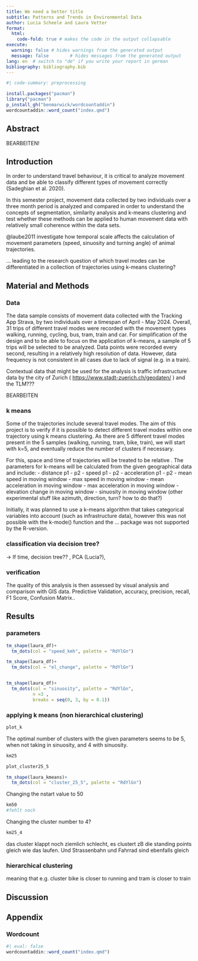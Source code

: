 ```yaml
---
title: We need a better title
subtitle: Patterns and Trends in Environmental Data
author: Lucia Scheele and Laura Vetter
format:
  html:
    code-fold: true # makes the code in the output collapsable
execute:
  warning: false # hides warnings from the generated output
  message: false        # hides messages from the generated output
lang: en  # switch to "de" if you write your report in german
bibliography: bibliography.bib
---
```



```r
#| code-summary: preprocessing
``` 

```r
install.packages("pacman") 
library("pacman")
p_install_gh("benmarwick/wordcountaddin")
wordcountaddin::word_count("index.qmd")

``` 

## Abstract


BEARBEITEN!

## Introduction

In order to understand travel behaviour, it is critical to analyze movement data and be able to classify different types of movement correctly (Sadeghian et al. 2020). 

In this semester project, movement data collected by two individuals over a three month period is analyzed and compared in order to understand the concepts of segmentation, similarity analysis and k-means clustering and test whether these methods can be applied to human movement data with relatively small coherence within the data sets. 

@laube2011 investigate how temporal scale affects the calculation of movement parameters (speed, sinuosity and turning angle) of animal trajectories. 

... leading to the research question of which travel modes can be differentiated in a collection of trajectories using  k-means clustering?

## Material and Methods


### Data
The data sample consists of movement data collected with the Tracking
App Strava, by two individuals over a timespan of April - May 2024.
Overall, 31 trips of different travel modes were recorded with the movement types walking, running, cycling, bus, tram, train and car. For simplification of the  design and to be able to focus on the application of k-means, a sample of 5 trips will be selected to be analyzed.
Data points were recorded every second, resulting in a relatively high resolution of data. However, data frequency is not consistent in all cases due to lack of signal (e.g. in a train). 

Contextual data that might be used for the analysis is traffic
infrastructure data by the city of Zurich (
[https://www.stadt-zuerich.ch/geodaten/](#0){.uri} ) and the TLM???

BEARBEITEN

### k means 
Some of the trajectories include several travel modes. The aim of this project is to verify if it is possible to detect different travel modes within one trajectory using k means clustering. 
As there are 5 different travel modes present in the 5 samples (walking, running, tram, bike, train), we will start with k=5, and eventually reduce the number of clusters if necessary. 

For this, space and time of trajectories will be treated to be relative .
The parameters for k-means will be calculated from the given geographical data and include:
- distance p1 - p2
- speed p1 - p2
- acceleration p1 - p2
- mean speed in moving window 
- max speed in moving window
- mean acceleration in moving window 
- max acceleration in moving window
- elevation change in moving window 
- sinuosity in moving window
(other experimental stuff like azimuth, direction, turn? how to do that?)

Initially, it was planned to use a k-means algorithm  that takes categorical variables into account (such as infrastructure data), however this was not possible with the k-mode() function and the ... package was not supported by the R-version. 

### classification via decision tree?
-> If time, decision tree?? , PCA (Lucia?), 

### verification
The quality of this analysis is then  assessed by visual analysis and comparison with GIS data. 
Predictive Validation, accuracy, precision, recall, F1 Score, Confusion Matrix..

## Results

### parameters

```r
tm_shape(laura_df)+
  tm_dots(col = "speed_kmh", palette = "RdYlGn") 

tm_shape(laura_df)+
  tm_dots(col = "el_change", palette = "RdYlGn") 


tm_shape(laura_df)+
  tm_dots(col = "sinuosity", palette = "RdYlGn",
          n =3 ,
          breaks = seq(0, 3, by = 0.1)) 
```

### applying k means  (non hierarchical clustering)

```r
plot_k

```
The optimal number of clusters with the given parameters seems to be  5, when not taking in sinuosity, and 4 with sinuosity.
```r
km25

plot_cluster25_5

tm_shape(laura_kmeans)+
  tm_dots(col = "cluster_25_5", palette = "RdYlGn") 

```
Changing the nstart value to 50
```r
km50
#fehlt noch
```

Changing the cluster number to 4?
```r
km25_4

```

das cluster klappt noch ziemlich schlecht, es clustert zB die standing points gleich wie das laufen. Und Strassenbahn und Fahrrad sind ebenfalls gleich


### hierarchical clustering 
meaning that e.g. cluster bike is closer to running and tram is closer to train 

## Discussion

## Appendix

### Wordcount

<!-- after installing the wordcountadding, remove the line "#| eval: false" -->

```r
#| eval: false
wordcountaddin::word_count("index.qmd")
```


